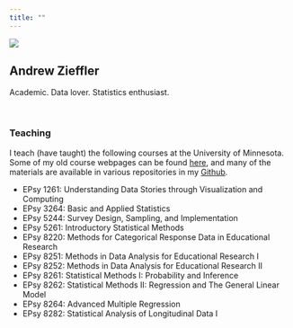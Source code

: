 ```yaml
---
title: ""
---
```


:::{.column-screen}
![](img/typewriter2.png)
<div class="banner-text">
# Andrew Zieffler

Academic. Data lover. Statistics enthusiast.
</div>
:::

<br />

### Teaching

I teach (have taught) the following courses at the University of Minnesota. Some of my old course webpages can be found [here](https://github.com/zief0002/courses), and many of the materials are available in various repositories in my [Github](https://github.com/zief0002).

- EPsy 1261: Understanding Data Stories through Visualization and Computing
- EPsy 3264: Basic and Applied Statistics
- EPsy 5244: Survey Design, Sampling, and Implementation
- EPsy 5261: Introductory Statistical Methods
- EPsy 8220: Methods for Categorical Response Data in Educational Research
- EPsy 8251: Methods in Data Analysis for Educational Research I
- EPsy 8252: Methods in Data Analysis for Educational Research II
- EPsy 8261: Statistical Methods I: Probability and Inference
- EPsy 8262: Statistical Methods II: Regression and The General Linear Model
- EPsy 8264: Advanced Multiple Regression
- EPsy 8282: Statistical Analysis of Longitudinal Data I



